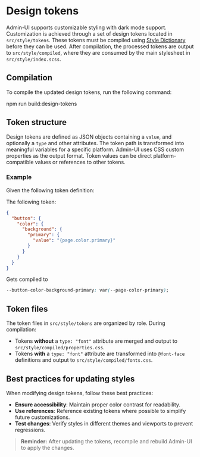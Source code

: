 
<Meta title="Manual/Design tokens"  />

# Design tokens

Admin-UI supports customizable styling with dark mode support. Customization is achieved through a set of design tokens
located in `src/style/tokens`. These tokens must be compiled using [Style Dictionary](https://styledictionary.com/) before they can be used.
After compilation, the processed tokens are output to `src/style/compiled`, where they are consumed by the main
stylesheet in `src/style/index.scss`.

## Compilation

To compile the updated design tokens, run the following command:

npm run build:design-tokens

## Token structure

Design tokens are defined as JSON objects containing a `value`, and optionally a `type` and other attributes. The token
path is transformed into meaningful variables for a specific platform. Admin-UI uses CSS custom properties as the output
format. Token values can be direct platform-compatible values or references to other tokens.

### Example

Given the following token definition:

The following token:

```json
{
  "button": {
    "color": {
      "background": {
        "primary": {
          "value": "{page.color.primary}"
        }
      }
    }
  }
}
```

Gets compiled to

```css
--button-color-background-primary: var(--page-color-primary);
```

## Token files

The token files in `src/style/tokens` are organized by role. During compilation:

- Tokens **without** a `type: "font"` attribute are merged and output to `src/style/compiled/properties.css`.
- Tokens **with** a `type: "font"` attribute are transformed into `@font-face` definitions and output to
`src/style/compiled/fonts.css`.

## Best practices for updating styles

When modifying design tokens, follow these best practices:

- **Ensure accessibility**: Maintain proper color contrast for readability.
- **Use references**: Reference existing tokens where possible to simplify future customizations.
- **Test changes**: Verify styles in different themes and viewports to prevent regressions.

> **Reminder:** After updating the tokens, recompile and rebuild Admin-UI to apply the changes.

